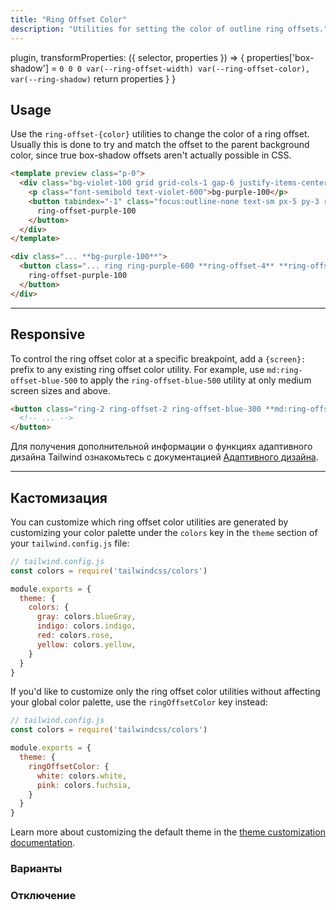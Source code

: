 ```yaml
---
title: "Ring Offset Color"
description: "Utilities for setting the color of outline ring offsets."
---
```



  plugin,
  transformProperties: ({ selector, properties }) => {
    properties['box-shadow'] = `0 0 0 var(--ring-offset-width) var(--ring-offset-color), var(--ring-shadow)`
    return properties
  }
}


## Usage

Use the `ring-offset-{color}` utilities to change the color of a ring offset. Usually this is done to try and match the offset to the parent background color, since true box-shadow offsets aren't actually possible in CSS.

```html violet
<template preview class="p-0">
  <div class="bg-violet-100 grid grid-cols-1 gap-6 justify-items-center p-8 ">
    <p class="font-semibold text-violet-600">bg-purple-100</p>
    <button tabindex="-1" class="focus:outline-none text-sm px-5 py-3 rounded-md font-semibold text-white bg-violet-500 ring ring-violet-600 ring-offset-4 ring-offset-violet-100">
      ring-offset-purple-100
    </button>
  </div>
</template>

<div class="... **bg-purple-100**">
  <button class="... ring ring-purple-600 **ring-offset-4** **ring-offset-purple-100**">
    ring-offset-purple-100
  </button>
</div>
```

---


## Responsive

To control the ring offset color at a specific breakpoint, add a `{screen}:` prefix to any existing ring offset color utility. For example, use `md:ring-offset-blue-500` to apply the `ring-offset-blue-500` utility at only medium screen sizes and above.

```html
<button class="ring-2 ring-offset-2 ring-offset-blue-300 **md:ring-offset-blue-500**">
  <!-- ... -->
</button>
```

Для получения дополнительной информации о функциях адаптивного дизайна Tailwind ознакомьтесь с документацией [Адаптивного дизайна](/docs/responsive-design).

---

## Кастомизация

You can customize which ring offset color utilities are generated by customizing your color palette under the `colors` key in the `theme` section of your `tailwind.config.js` file:

```js
// tailwind.config.js
const colors = require('tailwindcss/colors')

module.exports = {
  theme: {
    colors: {
      gray: colors.blueGray,
      indigo: colors.indigo,
      red: colors.rose,
      yellow: colors.yellow,
    }
  }
}
```

If you'd like to customize only the ring offset color utilities without affecting your global color palette, use the `ringOffsetColor` key instead:

```js
// tailwind.config.js
const colors = require('tailwindcss/colors')

module.exports = {
  theme: {
    ringOffsetColor: {
      white: colors.white,
      pink: colors.fuchsia,
    }
  }
}
```

Learn more about customizing the default theme in the [theme customization documentation](/docs/theme#customizing-the-default-theme).

### Варианты

<Variants plugin="ringOffsetColor" />

### Отключение

<Disabling plugin="ringOffsetColor" />
